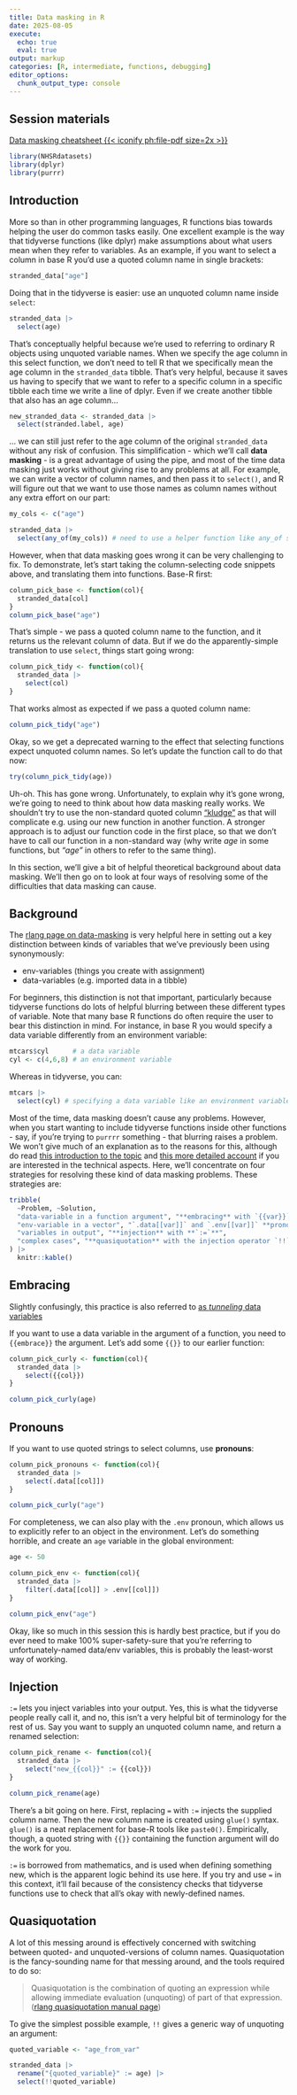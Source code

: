 ---
title: Data masking in R
date: 2025-08-05
execute: 
  echo: true
  eval: true
output: markup
categories: [R, intermediate, functions, debugging]
editor_options: 
  chunk_output_type: console
---

::: {.callout-note collapse="false" appearance="default" icon="true"}
## Session materials

[Data masking cheatsheet {{< iconify ph:file-pdf size=2x >}}](src/te_cheat_sheet.pdf)

:::


```{r}
library(NHSRdatasets)
library(dplyr)
library(purrr)
```


## Introduction

More so than in other programming languages, R functions bias towards helping the user do common tasks easily. One excellent example is the way that tidyverse functions (like dplyr) make assumptions about what users mean when they refer to variables. As an example, if you want to select a column in base R you'd use a quoted column name in single brackets:

```{r}
stranded_data["age"]
```

Doing that in the tidyverse is easier: use an unquoted column name inside `select`:


```{r}
stranded_data |> 
  select(age) 
```

That's conceptually helpful because we're used to referring to ordinary R objects using unquoted variable names. When we specify the age column in this select function, we don't need to tell R that we specifically mean the age column in the `stranded_data` tibble. That's very helpful, because it saves us having to specify that we want to refer to a specific column in a specific tibble each time we write a line of dplyr. Even if we create another tibble that also has an age column...

```{r}
new_stranded_data <- stranded_data |>
  select(stranded.label, age)
```

... we can still just refer to the age column of the original `stranded_data` without any risk of confusion. This simplification - which we'll call **data masking** - is a great advantage of using the pipe, and most of the time data masking just works without giving rise to any problems at all. For example, we can write a vector of column names, and then pass it to `select()`, and R will figure out that we want to use those names as column names without any extra effort on our part:

```{r}
my_cols <- c("age")

stranded_data |>
  select(any_of(my_cols)) # need to use a helper function like any_of since dplyr 1.1.0

```

However, when that data masking goes wrong it can be very challenging to fix. To demonstrate, let's start taking the column-selecting code snippets above, and translating them into functions. Base-R first:

```{r}
column_pick_base <- function(col){
  stranded_data[col]
}
column_pick_base("age")
```

That's simple - we pass a quoted column name to the function, and it returns us the relevant column of data. But if we do the apparently-simple translation to use `select`, things start going wrong:

```{r}
column_pick_tidy <- function(col){
  stranded_data |>
    select(col)
}
```

That works almost as expected if we pass a quoted column name:

```{r}
column_pick_tidy("age")
```

Okay, so we get a deprecated warning to the effect that selecting functions expect unquoted column names. So let's update the function call to do that now:

```{r}
try(column_pick_tidy(age))
```

Uh-oh. This has gone wrong. Unfortunately, to explain why it's gone wrong, we're going to need to think about how data masking really works. We shouldn't try to use the non-standard quoted column ["kludge"](https://en.wiktionary.org/wiki/kludge#English) as that will complicate e.g. using our new function in another function. A stronger approach is to adjust our function code in the first place, so that we don't have to call our function in a non-standard way (why write *age* in some functions, but *"age"* in others to refer to the same thing).

In this section, we'll give a bit of helpful theoretical background about data masking. We'll then go on to look at four ways of resolving some of the difficulties that data masking can cause.

## Background

The [rlang page on data-masking](https://rlang.r-lib.org/reference/topic-data-mask.html) is very helpful here in setting out a key distinction between kinds of variables that we've previously been using synonymously:

+ env-variables (things you create with assignment)
+ data-variables (e.g. imported data in a tibble)

For beginners, this distinction is not that important, particularly because tidyverse functions do lots of helpful blurring between these different types of variable. Note that many base R functions do often require the user to bear this distinction in mind. For instance, in base R you would specify a data variable differently from an environment variable:

```{r eval=F}
mtcars$cyl      # a data variable
cyl <- c(4,6,8) # an environment variable
```

Whereas in tidyverse, you can:

```{r eval=F}
mtcars |>
  select(cyl) # specifying a data variable like an environment variable inside select
```

Most of the time, data masking doesn't cause any problems. However, when you start wanting to include tidyverse functions inside other functions - say, if you're trying to `purrrr` something - that blurring raises a problem. We won't give much of an explanation as to the reasons for this, although do read [this introduction to the topic](https://rlang.r-lib.org/reference/topic-data-mask.html) and [this more detailed account](https://rlang.r-lib.org/reference/topic-data-mask-ambiguity.html) if you are interested in the technical aspects. Here, we'll concentrate on four strategies for resolving these kind of data masking problems. These strategies are:

```{r echo=F}
tribble(
  ~Problem, ~Solution,
  "data-variable in a function argument", "**embracing** with `{{var}}`",
  "env-variable in a vector", "`.data[[var]]` and `.env[[var]]` **pronouns**", 
  "variables in output", "**injection** with **`:=`**",
  "complex cases", "**quasiquotation** with the injection operator `!!`"
) |> 
  knitr::kable()

```


## Embracing

Slightly confusingly, this practice is also referred to [as *tunneling* data variables](https://www.tidyverse.org/blog/2020/02/glue-strings-and-tidy-eval/)

If you want to use a data variable in the argument of a function, you need to ``{{embrace}}`` the argument. Let's add some `{{}}` to our earlier function:

```{r}
column_pick_curly <- function(col){
  stranded_data |>
    select({{col}})
}

column_pick_curly(age)
```

## Pronouns

If you want to use quoted strings to select columns, use **pronouns**:

```{r}
column_pick_pronouns <- function(col){
  stranded_data |>
    select(.data[[col]])
}

column_pick_curly("age")
```

For completeness, we can also play with the `.env` pronoun, which allows us to explicitly refer to an object in the environment. Let's do something horrible, and create an `age` variable in the global environment:

```{r}
age <- 50

column_pick_env <- function(col){
  stranded_data |>
    filter(.data[[col]] > .env[[col]]) 
}

column_pick_env("age")

```

Okay, like so much in this session this is hardly best practice, but if you do ever need to make 100% super-safety-sure that you're referring to unfortunately-named data/env variables, this is probably the least-worst way of working.

## Injection

`:=` lets you inject variables into your output. Yes, this is what the tidyverse people really call it, and no, this isn't a very helpful bit of terminology for the rest of us. Say you want to supply an unquoted column name, and return a renamed selection: 

```{r}
column_pick_rename <- function(col){
  stranded_data |>
    select("new_{{col}}" := {{col}}) 
}

column_pick_rename(age)

```

There's a bit going on here. First, replacing `=` with `:=` injects the supplied column name. Then the new column name is created using `glue()` syntax. `glue()` is a neat replacement for base-R tools like `paste0()`. Empirically, though, a quoted string with `{{}}` containing the function argument will do the work for you.

`:=` is borrowed from mathematics, and is used when defining something new, which is the apparent logic behind its use here. If you try and use `=` in this context, it'll fail because of the consistency checks that tidyverse functions use to check that all's okay with newly-defined names.

## Quasiquotation

A lot of this messing around is effectively concerned with switching between quoted- and unquoted-versions of column names. Quasiquotation is the fancy-sounding name for that messing around, and the tools required to do so:

> Quasiquotation is the combination of quoting an expression while allowing immediate evaluation (unquoting) of part of that expression. ([rlang quasiquotation manual page](https://www.rdocumentation.org/packages/rlang/versions/0.2.1/topics/quasiquotation))

To give the simplest possible example, `!!` gives a generic way of unquoting an argument:

```{r}
quoted_variable <- "age_from_var"

stranded_data |> 
  rename("{quoted_variable}" := age) |>
  select(!!quoted_variable)
```


